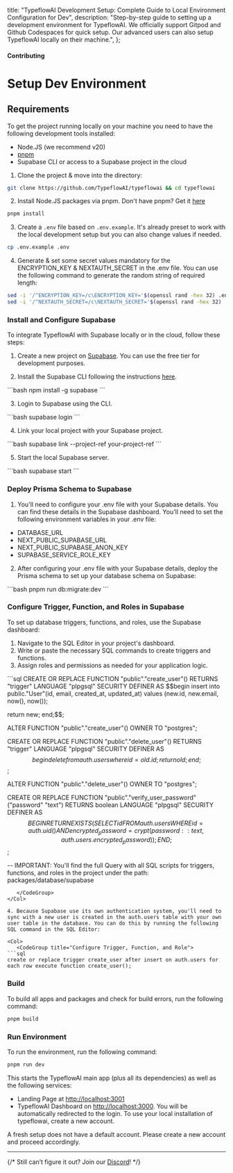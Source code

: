 
  title: "TypeflowAI Development Setup: Complete Guide to Local Environment Configuration for Dev",
  description:
    "Step-by-step guide to setting up a development environment for TypeflowAI. We officially support Gitpod and Github Codespaces for quick setup. Our advanced users can also setup TypeflowAI locally on their machine.",
};

#### Contributing

# Setup Dev Environment

## Requirements

To get the project running locally on your machine you need to have the following development tools installed:

- Node.JS (we recommend v20)
- [pnpm](https://pnpm.io/)
- Supabase CLI or access to a Supabase project in the cloud

1. Clone the project & move into the directory:

<Col>
   <CodeGroup title="Git clone TypeflowAI monorepo">

```bash
git clone https://github.com/TypeflowAI/typeflowai && cd typeflowai
```

   </CodeGroup>
</Col>

2. Install Node.JS packages via pnpm. Don't have pnpm? Get it [here](https://pnpm.io/installation)

<Col>
   <CodeGroup title="Install dependencies via pnpm">

```bash
pnpm install
```

   </CodeGroup>
</Col>

3. Create a `.env` file based on `.env.example`. It's already preset to work with the local development setup but you can also change values if needed.

<Col>
   <CodeGroup title="Define environment variables">

```bash
cp .env.example .env
```

   </CodeGroup>
</Col>

4. Generate & set some secret values mandatory for the ENCRYPTION_KEY & NEXTAUTH_SECRET in the .env file. You can use the following command to generate the random string of required length:

<Col>
   <CodeGroup title="Set value of ENCRYPTION_KEY">

```bash
sed -i '/^ENCRYPTION_KEY=/c\ENCRYPTION_KEY='$(openssl rand -hex 32) .env
sed -i '/^NEXTAUTH_SECRET=/c\NEXTAUTH_SECRET='$(openssl rand -hex 32) .env
```

   </CodeGroup>
</Col>

### Install and Configure Supabase

To integrate TypeflowAI with Supabase locally or in the cloud, follow these steps:

1. Create a new project on [Supabase](https://app.supabase.io/). You can use the free tier for development purposes.

2. Install the Supabase CLI following the instructions [here](https://supabase.io/docs/guides/cli).

<Col>
   <CodeGroup title="Install Supabase CLI">
```bash
npm install -g supabase
```
   </CodeGroup>
</Col>

3. Login to Supabase using the CLI.

<Col>
   <CodeGroup title="Login to Supabase">
```bash
supabase login
```
 </CodeGroup>
</Col>

4. Link your local project with your Supabase project.

<Col>
   <CodeGroup title="Link Supabase project">
```bash
supabase link --project-ref your-project-ref
```
   </CodeGroup>
</Col>

5. Start the local Supabase server.

<Col>
   <CodeGroup title="Start local Supabase">
```bash
supabase start
```
 </CodeGroup>
</Col>

### Deploy Prisma Schema to Supabase

1. You'll need to configure your .env file with your Supabase details. You can find these details in the Supabase dashboard. You'll need to set the following environment variables in your .env file:
- DATABASE_URL
- NEXT_PUBLIC_SUPABASE_URL
- NEXT_PUBLIC_SUPABASE_ANON_KEY
- SUPABASE_SERVICE_ROLE_KEY

2. After configuring your .env file with your Supabase details, deploy the Prisma schema to set up your database schema on Supabase:
<Col>
   <CodeGroup title="Deploy Prisma Schema">
```bash   
   pnpm run db:migrate:dev
```
  </CodeGroup>
</Col>

### Configure Trigger, Function, and Roles in Supabase
To set up database triggers, functions, and roles, use the Supabase dashboard:

1. Navigate to the SQL Editor in your project's dashboard.
2. Write or paste the necessary SQL commands to create triggers and functions.
3. Assign roles and permissions as needed for your application logic.
<Col>
   <CodeGroup title="Configure Trigger, Function, and Role">
```sql
CREATE OR REPLACE FUNCTION "public"."create_user"() RETURNS "trigger"
    LANGUAGE "plpgsql" SECURITY DEFINER
    AS $$begin
  insert into public."User"(id, email, created_at, updated_at)
  values (new.id, new.email, now(), now());

  return new;
end;$$;

ALTER FUNCTION "public"."create_user"() OWNER TO "postgres";

CREATE OR REPLACE FUNCTION "public"."delete_user"() RETURNS "trigger"
    LANGUAGE "plpgsql" SECURITY DEFINER
    AS $$begin
  delete from auth.users where id = old.id;
  return old;
end;$$;

ALTER FUNCTION "public"."delete_user"() OWNER TO "postgres";

CREATE OR REPLACE FUNCTION "public"."verify_user_password"("password" "text") RETURNS boolean
    LANGUAGE "plpgsql" SECURITY DEFINER
    AS $$
BEGIN
  RETURN EXISTS (
    SELECT id 
    FROM auth.users 
    WHERE id = auth.uid() AND encrypted_password = crypt(password::text, auth.users.encrypted_password)
  );
END;
$$;

-- IMPORTANT: You'll find the full Query with all SQL scripts for triggers, functions, and roles in the project under the path: packages/database/supabase
```
   </CodeGroup>
</Col>

4. Because Supabase use its own authentication system, you'll need to sync with a new user is created in the auth.users table with your own user table in the database. You can do this by running the following SQL command in the SQL Editor:

<Col>
   <CodeGroup title="Configure Trigger, Function, and Role">
```sql
create or replace trigger create_user after insert on auth.users for each row execute function create_user();
```
   </CodeGroup>
</Col>

### Build

To build all apps and packages and check for build errors, run the following command:

<Col>
<CodeGroup title="Build TypeflowAI stack">

```bash
pnpm build
```

</CodeGroup>
</Col>

### Run Environment

To run the environment, run the following command:

<Col>
   <CodeGroup title="Start TypeflowAI Dev Setup">

```bash
pnpm run dev
```

   </CodeGroup>
</Col>
   This starts the TypeflowAI main app (plus all its dependencies) as well as the following services:

- Landing Page at [http://localhost:3001](http://localhost:3001)
- TypeflowAI Dashboard on [http://localhost:3000](http://localhost:3000). You will be automatically redirected to the login. To use your local installation of typeflowai, create a new account.

<Note>
  A fresh setup does not have a default account. Please create a new account and proceed accordingly.
</Note>

---

{/* Still can’t figure it out? Join our [Discord](https://typeflowai.com/discord)! */}
